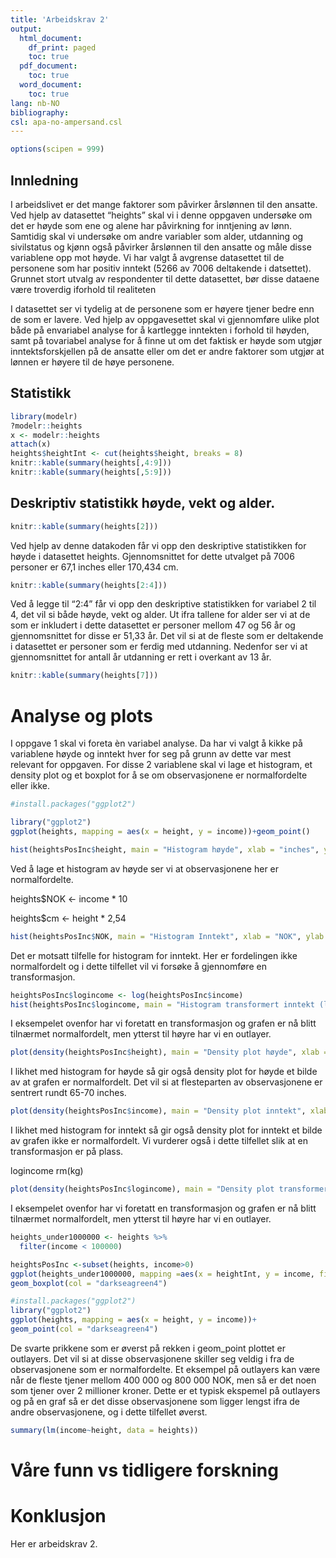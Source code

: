 ```yaml
---
title: 'Arbeidskrav 2'
output:
  html_document:
    df_print: paged
    toc: true
  pdf_document:
    toc: true 
  word_document:
    toc: true 
lang: nb-NO
bibliography: 
csl: apa-no-ampersand.csl
---
```

```r
options(scipen = 999)

```

## Innledning

I arbeidslivet er det mange faktorer som påvirker årslønnen til den ansatte. Ved hjelp av datasettet "heights" skal vi i denne oppgaven undersøke om det er høyde som ene og alene har påvirkning for inntjening av lønn. Samtidig skal vi undersøke om andre variabler som alder, utdanning og sivilstatus og kjønn også påvirker årslønnen til den ansatte og måle disse variablene opp mot høyde. Vi har valgt å avgrense datasettet til de personene som har positiv inntekt (5266 av 7006 deltakende i datsettet). Grunnet stort utvalg av respondenter til dette datasettet, bør disse dataene være troverdig iforhold til realiteten


I datasettet ser vi tydelig at de personene som er høyere tjener bedre enn de som er lavere. Ved hjelp av oppgavesettet skal vi gjennomføre ulike plot både på envariabel analyse for å kartlegge inntekten i forhold til høyden, samt på tovariabel analyse for å finne ut om det faktisk er høyde som utgjør inntektsforskjellen på de ansatte eller om det er andre faktorer som utgjør at lønnen er høyere til de høye personene. 


## Statistikk

```r
library(modelr)
?modelr::heights
x <- modelr::heights
attach(x)
heights$heightInt <- cut(heights$height, breaks = 8)
knitr::kable(summary(heights[,4:9]))
knitr::kable(summary(heights[,5:9]))

``` 

## Deskriptiv statistikk høyde, vekt og alder.

```r
knitr::kable(summary(heights[2]))
```
Ved hjelp av denne datakoden får vi opp den deskriptive statistikken for høyde i datasettet heights. Gjennomsnittet for dette utvalget på 7006 personer er 67,1 inches eller 170,434 cm.

```r
knitr::kable(summary(heights[2:4]))
```
Ved å legge til "2:4" får vi opp den deskriptive statistikken for variabel 2 til 4, det vil si både høyde, vekt og alder. Ut ifra tallene for alder ser vi at de som er inkludert i dette datasettet er personer mellom 47 og 56 år og gjennomsnittet for disse er 51,33 år. Det vil si at de fleste som er deltakende i datasettet er personer som er ferdig med utdanning. Nedenfor ser vi at gjennomsnittet for antall år utdanning er rett i overkant av 13 år.

```r
knitr::kable(summary(heights[7]))
```


# Analyse og plots

I oppgave 1 skal vi foreta èn variabel analyse. Da har vi valgt å kikke på variablene høyde og inntekt hver for seg på grunn av dette var mest relevant for oppgaven. For disse 2 variablene skal vi lage et histogram, et density plot og et boxplot for å se om observasjonene er normalfordelte eller ikke.


```r
#install.packages("ggplot2")

library("ggplot2")
ggplot(heights, mapping = aes(x = height, y = income))+geom_point()

```

```r
hist(heightsPosInc$height, main = "Histogram høyde", xlab = "inches", ylab = "antall", col = "darkseagreen4")
```

Ved å lage et histogram av høyde ser vi at observasjonene her er normalfordelte.

heights$NOK <- income * 10

heights$cm <- height * 2,54


```r
hist(heightsPosInc$NOK, main = "Histogram Inntekt", xlab = "NOK", ylab = "antall", col = "darkseagreen4")
```

Det er motsatt tilfelle for histogram for inntekt. Her er fordelingen ikke normalfordelt og i dette tilfellet vil vi forsøke å gjennomføre en transformasjon. 

```r
heightsPosInc$logincome <- log(heightsPosInc$income)
hist(heightsPosInc$logincome, main = "Histogram transformert inntekt (log inntekt)", xlab = "Log Income", ylab = "Antall")
```
I eksempelet ovenfor har vi foretatt en transformasjon og grafen er nå blitt tilnærmet normalfordelt, men ytterst til høyre har vi en outlayer.

```r
plot(density(heightsPosInc$height), main = "Density plot høyde", xlab = "NOK", ylab = "andel")
```
I likhet med histogram for høyde så gir også density plot for høyde et bilde av at grafen er normalfordelt. Det vil si at flesteparten av observasjonene er sentrert rundt 65-70 inches.

```r
plot(density(heightsPosInc$income), main = "Density plot inntekt", xlab = "inntekt", ylab = "Andel", col = "green4")
```

I likhet med histogram for inntekt så gir også density plot for inntekt et bilde av grafen ikke er normalfordelt. Vi vurderer også i dette tilfellet slik at en transformasjon er på plass.

logincome rm(kg)

```r
plot(density(heightsPosInc$logincome), main = "Density plot transformert inntekt (log inntekt)", xlab = "loginntekt", ylab = "Andel", col = "green4")

```
I eksempelet ovenfor har vi foretatt en transformasjon og grafen er nå blitt tilnærmet normalfordelt, men ytterst til høyre har vi en outlayer.

```r
heights_under1000000 <- heights %>%
  filter(income < 100000)
```


```r
heightsPosInc <-subset(heights, income>0)
ggplot(heights_under1000000, mapping =aes(x = heightInt, y = income, fill= heightInt))+
geom_boxplot(col = "darkseagreen4")
```


```r
#install.packages("ggplot2")
library("ggplot2")
ggplot(heights, mapping = aes(x = height, y = income))+
geom_point(col = "darkseagreen4")

```

De svarte prikkene som er øverst på rekken i geom_point plottet er outlayers. Det vil si at disse observasjonene skiller seg veldig i fra de observasjonene som er normalfordelte. Et eksempel på outlayers kan være når de fleste tjener mellom 400 000 og 800 000 NOK, men så er det noen som tjener over 2 millioner kroner. Dette er et typisk ekspemel på outlayers og på en graf så er det disse observasjonene som ligger lengst ifra de andre observasjonene, og i dette tilfellet øverst.

```r
summary(lm(income~height, data = heights))
```

# Våre funn vs tidligere forskning

# Konklusjon

Her er arbeidskrav 2. 


